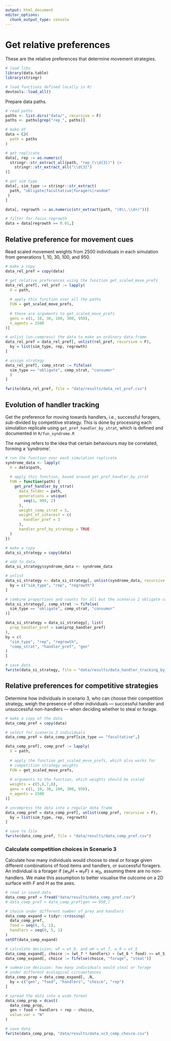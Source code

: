 ```yaml
---
output: html_document
editor_options:
  chunk_output_type: console
---
```


# Get relative preferences

These are the relative preferences that determine movement strategies.

```r
# load libs
library(data.table)
library(stringr)

# load functions defined locally in R/
devtools::load_all()
```

Prepare data paths.

```r
# read paths
paths <- list.dirs("data/", recursive = F)
paths <- paths[grep("rep_", paths)]

# make df
data = CJ(
  path = paths
)

# get replicate
data[, rep := as.numeric(
  stringr::str_extract_all(path, "rep_(\\d{3})") |> 
    stringr::str_extract_all("\\d{3}")
)]

# get sim type
data[, sim_type := stringr::str_extract(
  path, "obligate|facultative|foragers|random"
 ) 
]

data[, regrowth := as.numeric(str_extract(path, "(0\\.\\d+)"))]

# filter for focus regrowth
data = data[regrowth == 0.01,]
```

## Relative preference for movement cues

Read scaled movement weights from 2500 individuals in each simulation from generations 1, 10, 30, 100, and 950.

```r
# make a copy
data_rel_pref = copy(data)

# get relative preferences using the function get_scaled_move_prefs
data_rel_pref[, rel_pref := lapply(
  X = path, 
  
  # apply this function over all the paths
  FUN = get_scaled_move_prefs, 
  
  # these are arguments to get_scaled_move_prefs
  gens = c(1, 10, 30, 100, 300, 950), 
  n_agents = 2500
)]

# unlist (un-compress) the data to make an ordinary data.frame
data_rel_pref = data_rel_pref[, unlist(rel_pref, recursive = F),
  by = list(sim_type, rep, regrowth)
]

# assign strategy
data_rel_pref[, comp_strat := fifelse(
  sim_type == "obligate", comp_strat, "consumer"
  )
]

fwrite(data_rel_pref, file = "data/results/data_rel_pref.csv")
```

## Evolution of handler tracking

Get the preference for moving towards handlers, i.e., successful foragers, sub-divided by competitive strategy.
This is done by processing each simulation replicate using `get_pref_handler_by_strat`, which is defined and documented in `R/fun_syndrome.R`

The naming refers to the idea that certain behaviours may be correlated, forming a 'syndrome'.

```r
# run the function over each simulation replicate
syndrome_data <- lapply(
  X = data$path, 
  
  # apply this function, based around get_pref_handler_by_strat
  FUN = function(path) {
    get_pref_handler_by_strat(
      data_folder = path,
      generations = unique(
        seq(1, 999, 2)
      ),
      weight_comp_strat = 5,
      weight_of_interest = c(
        handler_pref = 3
      ),
      handler_pref_by_strategy = TRUE
  )
})

# make a copy
data_si_strategy = copy(data)

# add to data
data_si_strategy$syndrome_data <- syndrome_data

# unlist
data_si_strategy <- data_si_strategy[, unlist(syndrome_data, recursive = FALSE),
  by = c("sim_type", "rep", "regrowth")
]

# combine proportions and counts for all but the scenario 2 obligate case
data_si_strategy[, comp_strat := fifelse(
  sim_type == "obligate", comp_strat, "consumer"
)]

data_si_strategy = data_si_strategy[, list(
  prop_handler_pref = sum(prop_handler_pref)
),
by = c(
  "sim_type", "rep", "regrowth", 
  "comp_strat", "handler_pref", "gen"
)
]

# save data
fwrite(data_si_strategy, file = "data/results/data_handler_tracking_by_strategy.csv")
```

## Relative preferences for competitive strategies

Determine how individuals in scenario 3, who can choose their competition strategy, weigh the presence of other individuals --- successful handler and unsuccessful non-handlers --- when deciding whether to steal or forage.

```r
# make a copy of the data
data_comp_pref = copy(data)

# select for scenario 3 individuals
data_comp_pref = data_comp_pref[sim_type == "facultative",]

data_comp_pref[, comp_pref := lapply(
  X = path, 
  
  # apply the function get_scaled_move_prefs, which also works for
  # competition strategy weights
  FUN = get_scaled_move_prefs, 
  
  # arguments to the function, which weights should be scaled
  weights = c(5,6,7,8),
  gens = c(1, 10, 30, 100, 300, 950), 
  n_agents = 2500
)]

# uncompress the data into a regular data frame
data_comp_pref = data_comp_pref[, unlist(comp_pref, recursive = F),
  by = list(sim_type, rep, regrowth)
]

# save to file
fwrite(data_comp_pref, file = "data/results/data_comp_pref.csv")
```

### Calculate competition choices in Scenario 3

Calculate how many individuals would choose to steal or forage given different combinations of food items and handlers, or successful foragers. An individual is a forager if $(w_HH + w_FF) \geq w_0$, assuming there are no non-handlers. We make this assumption to better visualise the outcome on a 2D surface with $F$ and $H$ as the axes.

```r
# read in saved data
data_comp_pref = fread("data/results/data_comp_pref.csv")
# data_comp_pref = data_comp_pref[gen == 950,]

# choice under different number of prey and handlers
data_comp_expand = tidyr::crossing(
  data_comp_pref,
  food = seq(0, 5, 1),
  handlers = seq(0, 5, 1)
)
setDT(data_comp_expand)

# calculate decision; wF = wt_8, and wH = wt_7, w_0 = wt_5
data_comp_expand[, choice := (wt_7 * handlers) + (wt_8 * food) >= wt_5]
data_comp_expand[, choice := fifelse(choice, "forage", "steal")]

# summarise decision: how many individuals would steal or forage
# under different ecological circumstances
data_comp_prop = data_comp_expand[, .N, 
  by = c("gen", "food", "handlers", "choice", "rep")
]

# spread the data into a wide format
data_comp_prop = dcast(
  data_comp_prop,
  gen + food + handlers + rep ~ choice,
  value.var = "N"
)

# save data
fwrite(data_comp_prop, "data/results/data_sc3_comp_choice.csv")
```
